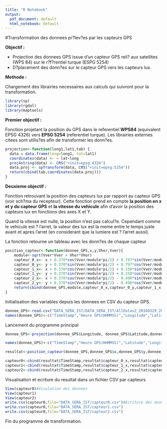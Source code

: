 ```yaml
---
title: "R Notebook"
output:
  pdf_document: default
  html_notebook: default
---
```

#Transformation des donnees pr?lev?es par les capteurs GPS

**Objectif :**

- Projection des donnees GPS issue d'un capteur GPS reli? aux satellites (WPS 84) sur le r?f?rentiel turque (ESPG 5254)
- D?placement des donn?es sur le capteur GPS vers les capteurs lux.

**Methode : **

Chargement des librairies necessaires aux calculs qui suivront pour la transformation.
```r
library(sp)
library(rgdal)
library(maptools)

```

**Premier objectif :** 

Fonction projetant la position du GPS dans le referentiel **WPS84** (equivalent EPSG 4326) vers **EPSG 5254** (referentiel turque). Les librairies externes citees sont utilis?es afin de transformer les donn?es.
```r
projection<-function(long1,lat1,tab) {
  data = data.frame(long=long1, lat=lat1)
  coordinates(data) <- ~ lat+long
  proj4string(data) <- CRS("+init=epsg:4326")
  data.proj <- spTransform(data, CRS("+init=epsg:5254"))
  return(cbind(tab,coordinates(data.proj)))
}
```

**Deuxieme objectif :**

Fonction retrouvant la position des capteurs lux par rapport au capteur GPS (voir sch?ma du recepteur).
Cette fonction prend en compte **la position en x et y du capteur GPS** et **la vitesse du vehicule** afin d'avoir la position des capteurs lux en fonctions des axes X et Y. 

Quand la vitesse est nulle, la position n'est pas calcul?e. Cependant comme le vehicule est ? l'arret, la valeur des lux est la meme entre le temps juste avant et apres l'arret (en considerant que la lumiere est ? l'arret aussi).

La fonction retourne un tableau avec les donn?es de chaque capteur 
```r
position_capteur<-function(donnee_GPS,x,y,Vhor,Vver){
    module<-sqrt(Vver*Vver + Vhor*Vhor)
    capteur_0_x<- x + 0.370*cos(Vver/module*pi/2) + 0.797*sin(Vver/module*pi/2)
    capteur_0_y<- y + 0.370*sin(Vver/module*pi/2) + 0.797*cos(Vver/module*pi/2)
    capteur_1_x<- x + 0.370*cos(Vver/module*pi/2) + 0.150*sin(Vver/module*pi/2)
    capteur_1_y<- y + 0.370*sin(Vver/module*pi/2) + 0.150*cos(Vver/module*pi/2)
    capteur_2_x<- x + 0.370*cos(Vver/module*pi/2) - 0.498*sin(Vver/module*pi/2)
    capteur_2_y<- y + 0.370*sin(Vver/module*pi/2) - 0.498*cos(Vver/module*pi/2)
    return(cbind(donnee_GPS,module,capteur_0_x,capteur_0_y,capteur_1_x,capteur_1_y,capteur_2_x,capteur_2_y))
}
```

Initialisation des variables depuis les donnees en CSV du capteur GPS.
```r
donnee_GPS<-read.csv("DATA_SERA_IST/DATA_SERA_IST/AllDatas2_20160329_205341_NmeaTimeLatLongSatnbAtlHSpeedVSpeed_output.csv", header=FALSE, sep=";")
names(donnee_GPS)<-c("TimeStamp","Heure GPS(HHMMSS)","Longitude","Latitude","Nombre de satellites","Precision","Altitude","Vitesse horizontale","Vitesse verticale")

```


Lancement du programme principal
```r
donnee_GPS<-projection(donnee_GPS$Longitude, donnee_GPS$Latitude,donnee_GPS) #Fonction de transformation des donn?es

names(donnee_GPS)<-c("TimeStamp","Heure GPS(HHMMSS)","Latitude","Longitude","Nombre de satellites","Precision","Altitude","Vitesse_horizontale","Vitesse_verticale","x","y")

resultat<-position_capteur(donnee_GPS,donnee_GPS$x,donnee_GPS$y,donnee_GPS$Vitesse_horizontale,donnee_GPS$Vitesse_verticale) #fonction de projection sur les capteurs

capteur0<-cbind(resultat$TimeStamp,resultat$capteur_0_x,resultat$capteur_0_y)
capteur1<-cbind(resultat$TimeStamp,resultat$capteur_1_x,resultat$capteur_1_y)
capteur2<-cbind(resultat$TimeStamp,resultat$capteur_2_x,resultat$capteur_2_y)

```


Visualisation et ecriture du resultat dans un fichier CSV par capteurs
```r

View(capteur0)#Visulation des donnees
View(capteur1)
View(capteur2)
write.csv(capteur0,file="DATA_SERA_IST/capteur0.csv")#Ecriture des donnees
write.csv(capteur0,file="DATA_SERA_IST/capteur1.csv")
write.csv(capteur0,file="DATA_SERA_IST/capteur2.csv")
```

Fin du programme de transformation.
